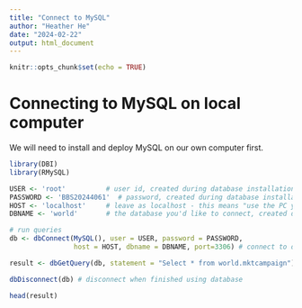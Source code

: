 ---
title: "Connect to MySQL"
author: "Heather He"
date: "2024-02-22"
output: html_document
---

```{r setup, include=FALSE}
knitr::opts_chunk$set(echo = TRUE)
```

# Connecting to MySQL on local computer

We will need to install and deploy MySQL on our own computer first. 
```{r}
library(DBI)
library(RMySQL)

USER <- 'root'          # user id, created during database installation
PASSWORD <- 'BBS20244061'  # password, created during database installation
HOST <- 'localhost'     # leave as localhost - this means "use the PC you are running R on"
DBNAME <- 'world'       # the database you'd like to connect, created during database installation
```


```{r}
# run queries
db <- dbConnect(MySQL(), user = USER, password = PASSWORD, 
                host = HOST, dbname = DBNAME, port=3306) # connect to database

result <- dbGetQuery(db, statement = "Select * from world.mktcampaign")

dbDisconnect(db) # disconnect when finished using database

head(result)
```